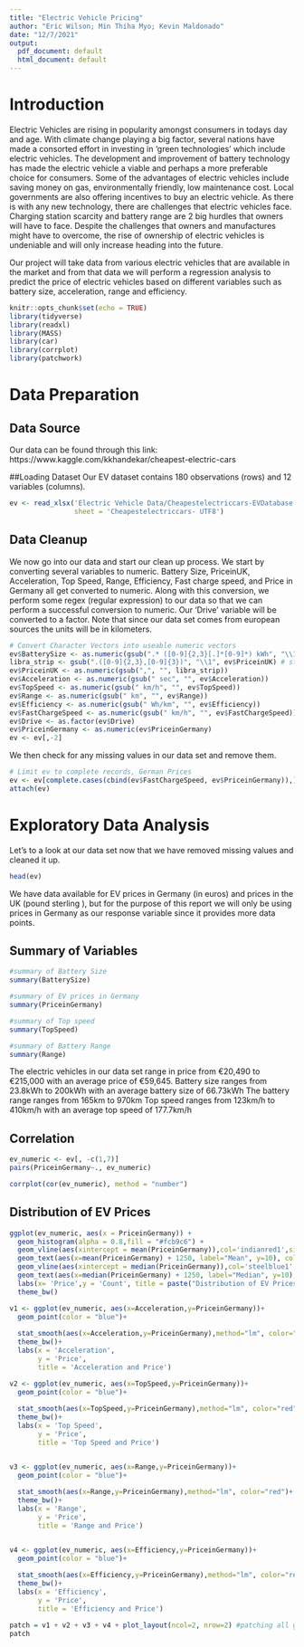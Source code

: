 ```yaml
---
title: "Electric Vehicle Pricing"
author: "Eric Wilson; Min Thiha Myo; Kevin Maldonado"
date: "12/7/2021"
output:
  pdf_document: default
  html_document: default
---
```


# Introduction

Electric Vehicles are rising in popularity amongst consumers in todays day and age. With climate change playing a big factor,
several nations have made a consorted effort in investing in 'green technologies' which include electric vehicles. The development
and improvement of battery technology has made the electric vehicle a viable and perhaps a more preferable choice for consumers.
Some of the advantages of electric vehicles include saving money on gas, environmentally friendly, low maintenance cost. Local 
governments are also offering incentives to buy an electric vehicle. As there is with any new technology, there are challenges 
that electric vehicles face. Charging station scarcity and battery range are 2 big hurdles that owners will have to face. Despite
the challenges that owners and manufactures might have to overcome, the rise of ownership of electric vehicles is undeniable and
will only increase heading into the future. 

Our project will take data from various electric vehicles that are available in the market and from that data we will perform a regression analysis
to predict the price of electric vehicles based on different variables such as battery size, acceleration, range and efficiency. 

```r
knitr::opts_chunk$set(echo = TRUE)
library(tidyverse)
library(readxl)
library(MASS)
library(car)
library(corrplot)
library(patchwork)
```

# Data Preparation

## Data Source
Our data can be found through this link: https://www.kaggle.com/kkhandekar/cheapest-electric-cars

##Loading Dataset
Our EV dataset contains 180 observations (rows) and 12 variables (columns). 
```r
ev <- read_xlsx('Electric Vehicle Data/Cheapestelectriccars-EVDatabase.xlsx', 
                sheet = 'Cheapestelectriccars- UTF8')
```

## Data Cleanup
We now go into our data and start our clean up process. We start by converting several variables to numeric. Battery Size, PriceinUK, 
Acceleration, Top Speed, Range, Efficiency, Fast charge speed, and Price in Germany all get converted to numeric. Along with this conversion,
we perform some regex (regular expression) to our data so that we can perform a successful conversion to numeric. Our 'Drive' variable will 
be converted to a factor. Note that since our data set comes from european sources the units will be in kilometers.
```r
# Convert Character Vectors into useable numeric vectors
ev$BatterySize <- as.numeric(gsub(".* ([0-9]{2,3}[.]*[0-9]*) kWh", "\\1", ev$Subtitle))
libra_strip <- gsub(".([0-9]{2,3},[0-9]{3})", "\\1", ev$PriceinUK) # strip the libra symbol
ev$PriceinUK <- as.numeric(gsub(",", "", libra_strip))
ev$Acceleration <- as.numeric(gsub(" sec", "", ev$Acceleration))
ev$TopSpeed <- as.numeric(gsub(" km/h", "", ev$TopSpeed))
ev$Range <- as.numeric(gsub(" km", "", ev$Range))
ev$Efficiency <- as.numeric(gsub(" Wh/km", "", ev$Efficiency))
ev$FastChargeSpeed <- as.numeric(gsub(" km/h", "", ev$FastChargeSpeed))
ev$Drive <- as.factor(ev$Drive)
ev$PriceinGermany <- as.numeric(ev$PriceinGermany)
ev <- ev[,-2]
```
We then check for any missing values in our data set and remove them.
```r
# Limit ev to complete records, German Prices
ev <- ev[complete.cases(cbind(ev$FastChargeSpeed, ev$PriceinGermany)),]
attach(ev)
```

# Exploratory Data Analysis
Let's to a look at our data set now that we have removed missing values and cleaned it up.
```r
head(ev)
```
We have data available for EV prices in Germany (in euros) and prices in the UK (pound sterling ), but for the purpose of this report
we will only be using prices in Germany as our response variable since it provides more data points.

## Summary of Variables
```r
#summary of Battery Size
summary(BatterySize)
```
```r
#summary of EV prices in Germany
summary(PriceinGermany)
```

```r
#summary of Top speed
summary(TopSpeed)
```

```r
#summary of Battery Range
summary(Range)
```
The electric vehicles in our data set range in price from €20,490 to €215,000 with an average price of €59,645.
Battery size ranges from 23.8kWh to 200kWh with an average battery size of 66.73kWh
The battery range ranges from 165km to 970km
Top speed ranges from 123km/h to 410km/h with an average top speed of 177.7km/h

## Correlation
```r
ev_numeric <- ev[, -c(1,7)]
pairs(PriceinGermany~., ev_numeric)

```
```r
corrplot(cor(ev_numeric), method = "number")
```

## Distribution of EV Prices
```r
ggplot(ev_numeric, aes(x = PriceinGermany)) +    
  geom_histogram(alpha = 0.8,fill = "#fcb9c6") +
  geom_vline(aes(xintercept = mean(PriceinGermany)),col='indianred1',size=1)+ #Vertical Line for Mean
  geom_text(aes(x=mean(PriceinGermany) + 1250, label="Mean", y=10), colour="indianred1", angle=90) +
  geom_vline(aes(xintercept = median(PriceinGermany)),col='steelblue1',size=1)+ #Vertical Line for Median
  geom_text(aes(x=median(PriceinGermany) + 1250, label="Median", y=10), colour="steelblue1", angle=90) +
  labs(x= 'Price',y = 'Count', title = paste("Distribution of EV Prices")) +
  theme_bw()
```

```r
v1 <- ggplot(ev_numeric, aes(x=Acceleration,y=PriceinGermany))+
  geom_point(color = "blue")+
  
  stat_smooth(aes(x=Acceleration,y=PriceinGermany),method="lm", color="red")+ #code for trend line
  theme_bw()+
  labs(x = 'Acceleration', 
       y = 'Price', 
       title = 'Acceleration and Price')

v2 <- ggplot(ev_numeric, aes(x=TopSpeed,y=PriceinGermany))+
  geom_point(color = "blue")+
  
  stat_smooth(aes(x=TopSpeed,y=PriceinGermany),method="lm", color="red")+ #code for trend line
  theme_bw()+
  labs(x = 'Top Speed', 
       y = 'Price', 
       title = 'Top Speed and Price')


v3 <- ggplot(ev_numeric, aes(x=Range,y=PriceinGermany))+
  geom_point(color = "blue")+
  
  stat_smooth(aes(x=Range,y=PriceinGermany),method="lm", color="red")+ #code for trend line
  theme_bw()+
  labs(x = 'Range', 
       y = 'Price', 
       title = 'Range and Price')


v4 <- ggplot(ev_numeric, aes(x=Efficiency,y=PriceinGermany))+
  geom_point(color = "blue")+
  
  stat_smooth(aes(x=Efficiency,y=PriceinGermany),method="lm", color="red")+ #code for trend line
  theme_bw()+
  labs(x = 'Efficiency', 
       y = 'Price', 
       title = 'Efficiency and Price')

patch = v1 + v2 + v3 + v4 + plot_layout(ncol=2, nrow=2) #patching all graphs in one frame
patch
```


